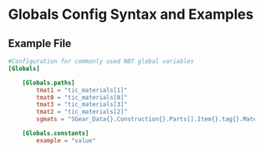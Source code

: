 # Globals Config Syntax and Examples

## Example File
```toml
#Configuration for commonly used NBT global variables
[Globals]

	[Globals.paths]
		tmat1 = "tic_materials[1]"
		tmat0 = "tic_materials[0]"
		tmat3 = "tic_materials[3]"
		tmat2 = "tic_materials[2]"
		sgmats = "SGear_Data{}.Construction{}.Parts[].Item{}.tag{}.Materials[].ID"

	[Globals.constants]
		example = "value"